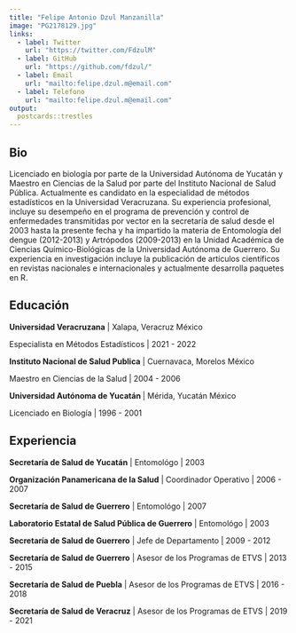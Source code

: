 ```yaml
---
title: "Felipe Antonio Dzul Manzanilla"
image: "PG2178129.jpg"
links:
  - label: Twitter
    url: "https://twitter.com/FdzulM"
  - label: GitHub
    url: "https://github.com/fdzul/"
  - label: Email
    url: "mailto:felipe.dzul.m@email.com"
  - label: Telefono
    url: "mailto:felipe.dzul.m@email.com"
output:
  postcards::trestles
---
```

 
## Bio

Licenciado en biología por parte de la Universidad Autónoma de Yucatán y Maestro en Ciencias de la Salud por parte del Instituto Nacional de Salud Pública. Actualmente es candidato en la especialidad de métodos estadísticos en la Universidad Veracruzana. Su experiencia profesional, incluye su desempeño en el programa de prevención y control de enfermedades transmitidas por vector en la secretaría de salud desde el 2003 hasta la presente fecha y ha impartido la materia de Entomología del dengue (2012-2013) y Artrópodos (2009-2013) en la Unidad Académica de Ciencias Químico-Biológicas de la Universidad Autónoma de Guerrero. Su experiencia en investigación incluye la publicación de artículos científicos en revistas nacionales e internacionales y actualmente desarrolla paquetes en R.

## Educación

**Universidad Veracruzana** | Xalapa, Veracruz México

Especialista en Métodos Estadísticos | 2021 - 2022

**Instituto Nacional de Salud Publica** | Cuernavaca, Morelos México

Maestro en Ciencias de la Salud | 2004 - 2006

**Universidad Autónoma de Yucatán ** | Mérida, Yucatán México

Licenciado en Biología  | 1996 - 2001


## Experiencia

**Secretaría de Salud de Yucatán** | Entomológo | 2003

**Organización Panamericana de la Salud** | Coordinador Operativo | 2006 - 2007

**Secretaría de Salud de Guerrero** | Entomológo | 2007

**Laboratorio Estatal de Salud Pública de Guerrero** | Entomológo | 2003

**Secretaría de Salud de Guerrero** | Jefe de Departamento | 2009 - 2012

**Secretaría de Salud de Guerrero** | Asesor de los Programas de ETVS | 2013 - 2015

**Secretaría de Salud de Puebla** | Asesor de los Programas de ETVS | 2016 - 2018

**Secretaría de Salud de Veracruz** | Asesor de los Programas de ETVS | 2019 - 2021
